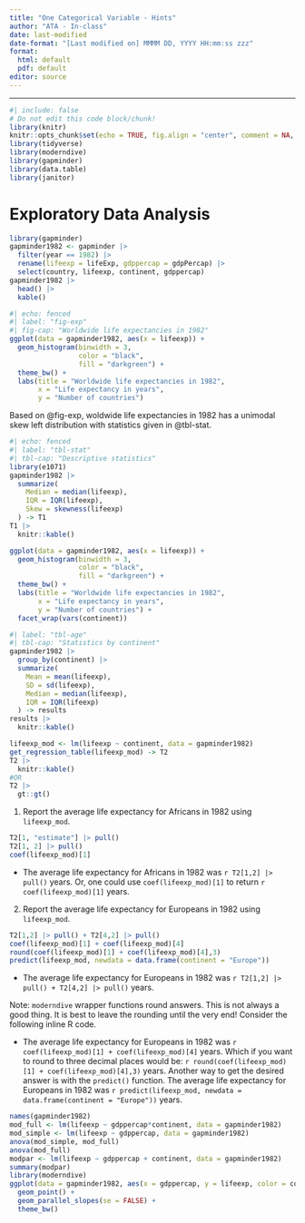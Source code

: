 ```yaml
---
title: "One Categorical Variable - Hints"
author: "ATA - In-class"
date: last-modified
date-format: "[Last modified on] MMMM DD, YYYY HH:mm:ss zzz"
format: 
  html: default
  pdf: default
editor: source
---
```


____________

```r
#| include: false
# Do not edit this code block/chunk!
library(knitr)
knitr::opts_chunk$set(echo = TRUE, fig.align = "center", comment = NA, message = FALSE,  warning = FALSE, fig.width = 16/2, fig.height = 9/2)
library(tidyverse)
library(moderndive)
library(gapminder)
library(data.table)
library(janitor)
```


# Exploratory Data Analysis

::: {.callout-caution icon="false" title="R Code"}
```r
library(gapminder)
gapminder1982 <- gapminder |> 
  filter(year == 1982) |> 
  rename(lifeexp = lifeExp, gdppercap = gdpPercap) |> 
  select(country, lifeexp, continent, gdppercap) 
gapminder1982 |> 
  head() |> 
  kable()
```

```r
#| echo: fenced
#| label: "fig-exp"
#| fig-cap: "Worldwide life expectancies in 1982"
ggplot(data = gapminder1982, aes(x = lifeexp)) +
  geom_histogram(binwidth = 3,
                 color = "black",
                 fill = "darkgreen") +
  theme_bw() +
  labs(title = "Worldwide life expectancies in 1982",
       x = "Life expectancy in years",
       y = "Number of countries")
```

Based on @fig-exp, woldwide life expectancies in 1982 has a unimodal skew left distribution with statistics given in @tbl-stat.

```r
#| echo: fenced
#| label: "tbl-stat"
#| tbl-cap: "Descriptive statistics" 
library(e1071)
gapminder1982 |> 
  summarize(
    Median = median(lifeexp),
    IQR = IQR(lifeexp),
    Skew = skewness(lifeexp)
  ) -> T1
T1 |> 
  knitr::kable()
```


```r
ggplot(data = gapminder1982, aes(x = lifeexp)) +
  geom_histogram(binwidth = 3,
                 color = "black",
                 fill = "darkgreen") +
  theme_bw() +
  labs(title = "Worldwide life expectancies in 1982",
       x = "Life expectancy in years",
       y = "Number of countries") +
  facet_wrap(vars(continent))
```

```r
#| label: "tbl-age"
#| tbl-cap: "Statistics by continent"
gapminder1982 |>
  group_by(continent) |>
  summarize(
    Mean = mean(lifeexp),
    SD = sd(lifeexp),
    Median = median(lifeexp),
    IQR = IQR(lifeexp)
  ) -> results
results |> 
  knitr::kable()
```

```r
lifeexp_mod <- lm(lifeexp ~ continent, data = gapminder1982)
get_regression_table(lifeexp_mod) -> T2
T2 |> 
  knitr::kable()
#OR
T2 |> 
  gt::gt()
```
:::



1. Report the average life expectancy for Africans in 1982 using `lifeexp_mod`.


```r
T2[1, "estimate"] |> pull()
T2[1, 2] |> pull()
coef(lifeexp_mod)[1]
```

+ The average life expectancy for Africans in 1982 was `r T2[1,2] |> pull()` years.  Or, one could use `coef(lifeexp_mod)[1]` to return `r  coef(lifeexp_mod)[1]` years. 


2. Report the average life expectancy for Europeans in 1982 using `lifeexp_mod`.



```r
T2[1,2] |> pull() + T2[4,2] |> pull()
coef(lifeexp_mod)[1] + coef(lifeexp_mod)[4]
round(coef(lifeexp_mod)[1] + coef(lifeexp_mod)[4],3)
predict(lifeexp_mod, newdata = data.frame(continent = "Europe"))
```


+ The average life expectancy for Europeans in 1982 was `r T2[1,2] |> pull() + T2[4,2] |> pull()` years.

Note: `moderndive` wrapper functions round answers.  This is not always a good thing.  It is best to leave the rounding until the very end! Consider the following inline R code.

+ The average life expectancy for Europeans in 1982 was `r coef(lifeexp_mod)[1] + coef(lifeexp_mod)[4]` years.  Which if you want to round to three decimal places would be: `r round(coef(lifeexp_mod)[1] + coef(lifeexp_mod)[4],3)` years.  Another way to get the desired answer is with the `predict()` function.  The average life expectancy for Europeans in 1982 was `r predict(lifeexp_mod, newdata = data.frame(continent = "Europe"))` years.

 

```r
names(gapminder1982)
mod_full <- lm(lifeexp ~ gdppercap*continent, data = gapminder1982)
mod_simple <- lm(lifeexp ~ gdppercap, data = gapminder1982)
anova(mod_simple, mod_full)
anova(mod_full)
modpar <- lm(lifeexp ~ gdppercap + continent, data = gapminder1982)
summary(modpar)
library(moderndive)
ggplot(data = gapminder1982, aes(x = gdppercap, y = lifeexp, color = continent)) + 
  geom_point() + 
  geom_parallel_slopes(se = FALSE) + 
  theme_bw()

```


